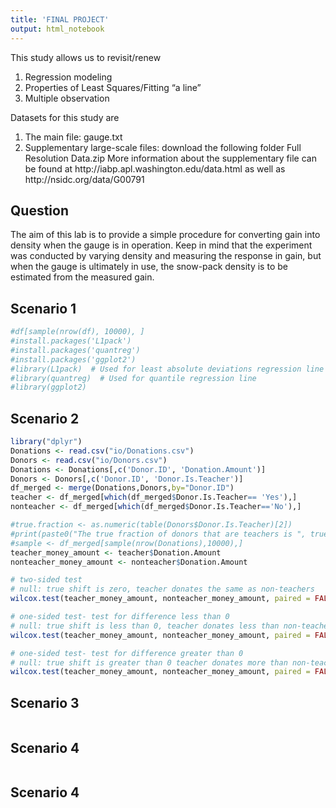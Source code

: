 ```yaml
---
title: 'FINAL PROJECT'
output: html_notebook
---
```


This study allows us to revisit/renew

1. Regression modeling
2. Properties of Least Squares/Fitting "a line"
3. Multiple observation

Datasets for this study are

1. The main file: gauge.txt
2. Supplementary large-scale files: download the following folder Full Resolution Data.zip More information about the supplementary file can be found at http://iabp.apl.washington.edu/data.html as well as http://nsidc.org/data/G00791


## Question
The aim of this lab is to provide a simple procedure for converting gain into density when the gauge is in operation. Keep in mind that the experiment was conducted by varying density and measuring the response in gain, but when the gauge is ultimately in use, the snow-pack density is to be estimated from the measured gain.


## Scenario 1
```r
#df[sample(nrow(df), 10000), ]
#install.packages('L1pack')
#install.packages('quantreg')
#install.packages('ggplot2')
#library(L1pack)  # Used for least absolute deviations regression line
#library(quantreg)  # Used for quantile regression line
#library(ggplot2)
```
## Scenario 2
```r
library("dplyr")
Donations <- read.csv("io/Donations.csv")
Donors <- read.csv("io/Donors.csv")
Donations <- Donations[,c('Donor.ID', 'Donation.Amount')]
Donors <- Donors[,c('Donor.ID', 'Donor.Is.Teacher')]
df_merged <- merge(Donations,Donors,by="Donor.ID")
teacher <- df_merged[which(df_merged$Donor.Is.Teacher== 'Yes'),]
nonteacher <- df_merged[which(df_merged$Donor.Is.Teacher=='No'),]
```

```r
#true.fraction <- as.numeric(table(Donors$Donor.Is.Teacher)[2])
#print(paste0("The true fraction of donors that are teachers is ", true.fraction))
#sample <- df_merged[sample(nrow(Donations),10000),]
teacher_money_amount <- teacher$Donation.Amount
nonteacher_money_amount <- nonteacher$Donation.Amount
```

```r
# two-sided test
# null: true shift is zero, teacher donates the same as non-teachers
wilcox.test(teacher_money_amount, nonteacher_money_amount, paired = FALSE, correct = FALSE)
```

```r
# one-sided test- test for difference less than 0
# null: true shift is less than 0, teacher donates less than non-teachers
wilcox.test(teacher_money_amount, nonteacher_money_amount, paired = FALSE, correct = FALSE, alternative = "greater")
```

```r
# one-sided test- test for difference greater than 0
# null: true shift is greater than 0 teacher donates more than non-teachers
wilcox.test(teacher_money_amount, nonteacher_money_amount, paired = FALSE, correct = FALSE, alternative = "less")
```

## Scenario 3
```r

```

## Scenario 4
```r

```

## Scenario 4
```r

```